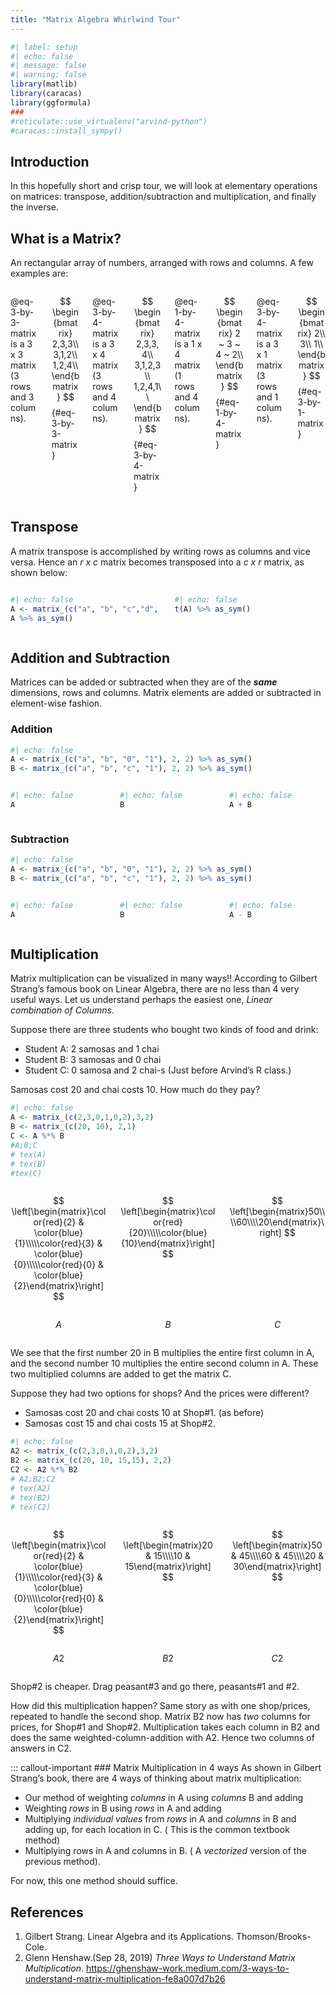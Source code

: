 ```yaml
---
title: "Matrix Algebra Whirlwind Tour"
---
```


```r
#| label: setup
#| echo: false
#| message: false
#| warning: false
library(matlib)
library(caracas)
library(ggformula)
###
#reticulate::use_virtualenv("arvind-python")
#caracas::install_sympy()
```


## Introduction

In this hopefully short and crisp tour, we will look at elementary operations on matrices: transpose, addition/subtraction and multiplication, and finally the inverse.

## What is a Matrix?

An rectangular array of numbers, arranged with rows and columns. A few examples are:

:::: {.columns}
::: {.column width=48%}
@eq-3-by-3-matrix is a 3 x 3 matrix (3 rows and 3 columns).
:::
::: {.column width=48%}
$$
\begin{bmatrix}
2,3,3\\
3,1,2\\
1,2,4\\
\end{bmatrix}
$$ {#eq-3-by-3-matrix}
:::

::: {.column width=48%}
@eq-3-by-4-matrix is a 3 x 4 matrix (3 rows and 4 columns).
:::
::: {.column width=48%}
$$
\begin{bmatrix}
2,3,3,4\\
3,1,2,3\\
1,2,4,1\\
\end{bmatrix}
$$ {#eq-3-by-4-matrix}
:::

::: {.column width=48%}
@eq-1-by-4-matrix is a 1 x 4 matrix (1 rows and 4 columns).
:::
::: {.column width=48%}
$$
\begin{bmatrix}
2 ~ 3 ~ 4 ~ 2\\
\end{bmatrix}
$$ {#eq-1-by-4-matrix}
:::

::: {.column width=48%}
@eq-3-by-4-matrix is a 3 x 1 matrix (3 rows and 1 columns).
:::
::: {.column width=48%}
$$
\begin{bmatrix}
2\\
3\\
1\\
\end{bmatrix}
$$ {#eq-3-by-1-matrix}
:::
::::

## Transpose
A matrix transpose is accomplished by writing rows as columns and vice versa. Hence an $r~ x ~ c$ matrix becomes transposed into a $c~ x ~ r$ matrix, as shown below:

:::: {.columns}
::: {.column width=48%}
```r
#| echo: false
A <- matrix_(c("a", "b", "c","d", "1","2"), 2, 3) 
A %>% as_sym()

```

:::
::: {.column width=48%}
```r
#| echo: false
t(A) %>% as_sym()

```
:::
::::


## Addition and Subtraction

Matrices can be added or subtracted when they are of the ***same*** dimensions, rows and columns. Matrix elements are added or subtracted in element-wise fashion.


### Addition
```r
#| echo: false
A <- matrix_(c("a", "b", "0", "1"), 2, 2) %>% as_sym()
B <- matrix_(c("a", "b", "c", "1"), 2, 2) %>% as_sym()
```

:::: {.columns}
::: {.column width=30%}
```r
#| echo: false
A
```
:::

::: {.column width=30%}
```r
#| echo: false
B
```
:::
::: {.column width=30%}
```r
#| echo: false
A + B
```
:::
::::

### Subtraction
```r
#| echo: false
A <- matrix_(c("a", "b", "0", "1"), 2, 2) %>% as_sym()
B <- matrix_(c("a", "b", "c", "1"), 2, 2) %>% as_sym()
```

:::: {.columns}
::: {.column width=30%}
```r
#| echo: false
A
```
:::

::: {.column width=30%}
```r
#| echo: false
B
```
:::
::: {.column width=30%}
```r
#| echo: false
A - B
```
:::
::::

## Multiplication

Matrix multiplication can be visualized in many ways!! According to Gilbert Strang's famous book on Linear Algebra, there are no less than 4 very useful ways. Let us understand perhaps the easiest one, *Linear combination of Columns*.

Suppose there are three students who bought two kinds of food and drink:

- Student A: 2 samosas and 1 chai
- Student B: 3 samosas and 0 chai
- Student C: 0 samosa and 2 chai-s (Just before Arvind's R class.)

Samosas cost 20 and chai costs 10. How much do they pay?

```r
#| echo: false
A <- matrix_(c(2,3,0,1,0,2),3,2) 
B <- matrix_(c(20, 10), 2,1) 
C <- A %*% B
#A;B;C
# tex(A)
# tex(B)
#tex(C)
```
:::: {.columns}
::: {.column width=30%}
$$
\left[\begin{matrix}\color{red}{2} & \color{blue}{1}\\\\\color{red}{3} & \color{blue}{0}\\\\\color{red}{0} & \color{blue}{2}\end{matrix}\right]
$$
:::
::: {.column width=30%}
$$
\left[\begin{matrix}\color{red}{20}\\\\\color{blue}{10}\end{matrix}\right]
$$
:::
::: {.column width=30%}
$$
\left[\begin{matrix}50\\\\60\\\\20\end{matrix}\right]
$$
:::
::::

:::: {.columns}
::: {.column width=30%}
$$A$$
:::
::: {.column width=30%}
$$B$$
:::
::: {.column width=30%}
$$C$$
:::
::::

We see that the first number $20$ in B multiplies the entire first column in A, and the second number $10$ multiplies the entire second column in A. These two multiplied columns are added to get the matrix C.

Suppose they had two options for shops? And the prices were different?

- Samosas cost 20 and chai costs 10 at Shop#1. (as before)
- Samosas cost 15 and chai costs 15 at Shop#2. 

```r
#| echo: false
A2 <- matrix_(c(2,3,0,1,0,2),3,2) 
B2 <- matrix_(c(20, 10, 15,15), 2,2) 
C2 <- A2 %*% B2
# A2;B2;C2
# tex(A2)
# tex(B2)
# tex(C2)
```
:::: {.columns}
::: {.column width=30%}
$$
\left[\begin{matrix}\color{red}{2} & \color{blue}{1}\\\\\color{red}{3} & \color{blue}{0}\\\\\color{red}{0} & \color{blue}{2}\end{matrix}\right]
$$
:::
::: {.column width=30%}
$$
\left[\begin{matrix}20 & 15\\\\10 & 15\end{matrix}\right]
$$
:::
::: {.column width=30%}
$$
\left[\begin{matrix}50 & 45\\\\60 & 45\\\\20 & 30\end{matrix}\right]
$$
:::
::::

:::: {.columns}
::: {.column width=30%}
$$A2$$
:::
::: {.column width=30%}
$$B2$$
:::
::: {.column width=30%}
$$C2$$
:::
::::

Shop#2 is cheaper. Drag peasant#3 and go there, peasants#1 and #2.

How did this multiplication happen?
Same story as with one shop/prices, repeated to handle the second shop.
Matrix B2 now has *two* columns for prices, for Shop#1 and Shop#2.
Multiplication takes each column in B2 and does the same weighted-column-addition with A2. Hence two columns of answers in C2.

::: callout-important
### Matrix Multiplication in 4 ways
As shown in Gilbert Strang's book, there are 4 ways of thinking about matrix multiplication:

- Our method of weighting *columns* in A using *columns* B and adding
- Weighting *rows* in B using *rows* in A and adding
- Multiplying *individual values* from *rows* in A and *columns* in B and adding up, for each location in C. ( This is the common textbook method)
- Multiplying rows in A and columns in B. ( A *vectorized* version of the previous method).

For now, this one method should suffice. 

## References
1. Gilbert Strang. Linear Algebra and its Applications. Thomson/Brooks-Cole.
1. Glenn Henshaw.(Sep 28, 2019) *Three Ways to Understand Matrix Multiplication*. <https://ghenshaw-work.medium.com/3-ways-to-understand-matrix-multiplication-fe8a007d7b26>


